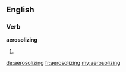 ==English==

===Verb===
'''aerosolizing'''

# {{present participle of|aerosolize}}

[[de:aerosolizing]]
[[fr:aerosolizing]]
[[my:aerosolizing]]
